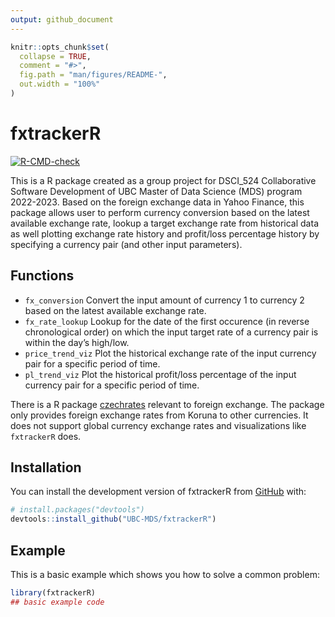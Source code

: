```yaml
---
output: github_document
---
```


<!-- README.md is generated from README.Rmd. Please edit that file -->

```r
knitr::opts_chunk$set(
  collapse = TRUE,
  comment = "#>",
  fig.path = "man/figures/README-",
  out.width = "100%"
)
```

# fxtrackerR

<!-- badges: start -->
[![R-CMD-check](https://github.com/UBC-MDS/fxtrackerR/actions/workflows/R-CMD-check.yaml/badge.svg)](https://github.com/UBC-MDS/fxtrackerR/actions/workflows/R-CMD-check.yaml)
<!-- badges: end -->

This is a R package created as a group project for DSCI_524 Collaborative Software Development of UBC Master of Data Science (MDS) program 2022-2023. Based on the foreign exchange data in Yahoo Finance, this package allows user to perform currency conversion based on the latest available exchange rate, lookup a target exchange rate from historical data as well plotting exchange rate history and profit/loss percentage history by specifying a currency pair (and other input parameters).

## Functions

- `fx_conversion` 
  Convert the input amount of currency 1 to currency 2 based on the latest available exchange rate.
- `fx_rate_lookup` 
  Lookup for the date of the first occurence (in reverse chronological order) on which the input target rate of a currency pair is within the day's high/low.
- `price_trend_viz` 
  Plot the historical exchange rate of the input currency pair for a specific period of time.
- `pl_trend_viz` 
  Plot the historical profit/loss percentage of the input currency pair for a specific period of time.
  
There is a R package [czechrates](https://cran.r-project.org/web/packages/czechrates/index.html) relevant to foreign exchange. The package only provides foreign exchange rates from Koruna to other currencies. It does not support global currency exchange rates and visualizations like `fxtrackerR` does.

## Installation

You can install the development version of fxtrackerR from [GitHub](https://github.com/) with:

``` r
# install.packages("devtools")
devtools::install_github("UBC-MDS/fxtrackerR")
```

## Example

This is a basic example which shows you how to solve a common problem:

```r
library(fxtrackerR)
## basic example code
```


